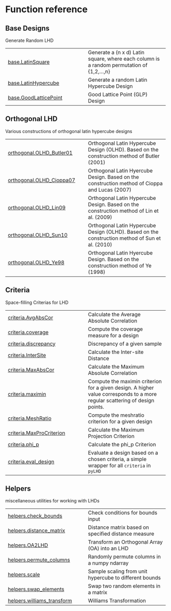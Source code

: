 # Function reference

## Base Designs

Generate Random LHD

| | |
| --- | --- |
| [base.LatinSquare](base.LatinSquare.qmd#pyLHD.base.LatinSquare) | Generate a (n x d) Latin square, where each column is a random permutation of {1,2,...,n} |
| [base.LatinHypercube](base.LatinHypercube.qmd#pyLHD.base.LatinHypercube) | Generate a random Latin Hypercube Design |
| [base.GoodLatticePoint](base.GoodLatticePoint.qmd#pyLHD.base.GoodLatticePoint) | Good Lattice Point (GLP) Design  |

## Orthogonal LHD

Various constructions of orthogonal latin hypercube designs

| | |
| --- | --- |
| [orthogonal.OLHD_Butler01](orthogonal.OLHD_Butler01.qmd#pyLHD.orthogonal.OLHD_Butler01) | Orthogonal Latin Hypercube Design (OLHD). Based on the construction method of Butler (2001) |
| [orthogonal.OLHD_Cioppa07](orthogonal.OLHD_Cioppa07.qmd#pyLHD.orthogonal.OLHD_Cioppa07) | Orthogonal Latin Hyercube Design. Based on the construction method of Cioppa and Lucas (2007) |
| [orthogonal.OLHD_Lin09](orthogonal.OLHD_Lin09.qmd#pyLHD.orthogonal.OLHD_Lin09) | Orthogonal Latin Hypercube Design. Based on the construction method of Lin et al. (2009) |
| [orthogonal.OLHD_Sun10](orthogonal.OLHD_Sun10.qmd#pyLHD.orthogonal.OLHD_Sun10) | Orthogonal Latin Hypercube Design (OLHD). Based on the construction method of Sun et al. (2010) |
| [orthogonal.OLHD_Ye98](orthogonal.OLHD_Ye98.qmd#pyLHD.orthogonal.OLHD_Ye98) | Orthogonal Latin Hyercube Design. Based on the construction method of Ye (1998) |

## Criteria

Space-filling Criterias for LHD

| | |
| --- | --- |
| [criteria.AvgAbsCor](criteria.AvgAbsCor.qmd#pyLHD.criteria.AvgAbsCor) | Calculate the Average Absolute Correlation |
| [criteria.coverage](criteria.coverage.qmd#pyLHD.criteria.coverage) | Compute the coverage measure for a design |
| [criteria.discrepancy](criteria.discrepancy.qmd#pyLHD.criteria.discrepancy) | Discrepancy of a given sample |
| [criteria.InterSite](criteria.InterSite.qmd#pyLHD.criteria.InterSite) | Calculate the Inter-site Distance |
| [criteria.MaxAbsCor](criteria.MaxAbsCor.qmd#pyLHD.criteria.MaxAbsCor) | Calculate the Maximum Absolute Correlation |
| [criteria.maximin](criteria.maximin.qmd#pyLHD.criteria.maximin) | Compute the maximin criterion for a given design. A higher value corresponds to a more regular scattering of design points. |
| [criteria.MeshRatio](criteria.MeshRatio.qmd#pyLHD.criteria.MeshRatio) | Compute the meshratio criterion for a given design |
| [criteria.MaxProCriterion](criteria.MaxProCriterion.qmd#pyLHD.criteria.MaxProCriterion) | Calculate the Maximum Projection Criterion |
| [criteria.phi_p](criteria.phi_p.qmd#pyLHD.criteria.phi_p) | Calculate the phi_p Criterion |
| [criteria.eval_design](criteria.eval_design.qmd#pyLHD.criteria.eval_design) | Evaluate a design based on a chosen criteria, a simple wrapper for all `criteria` in `pyLHD` |

## Helpers

miscellaneous utilities for working with LHDs

| | |
| --- | --- |
| [helpers.check_bounds](helpers.check_bounds.qmd#pyLHD.helpers.check_bounds) | Check conditions for bounds input |
| [helpers.distance_matrix](helpers.distance_matrix.qmd#pyLHD.helpers.distance_matrix) | Distance matrix based on specified distance measure |
| [helpers.OA2LHD](helpers.OA2LHD.qmd#pyLHD.helpers.OA2LHD) | Transform an Orthogonal Array (OA) into an LHD |
| [helpers.permute_columns](helpers.permute_columns.qmd#pyLHD.helpers.permute_columns) | Randomly permute columns in a numpy ndarray |
| [helpers.scale](helpers.scale.qmd#pyLHD.helpers.scale) | Sample scaling from unit hypercube to different bounds |
| [helpers.swap_elements](helpers.swap_elements.qmd#pyLHD.helpers.swap_elements) | Swap two random elements in a matrix |
| [helpers.williams_transform](helpers.williams_transform.qmd#pyLHD.helpers.williams_transform) | Williams Transformation |